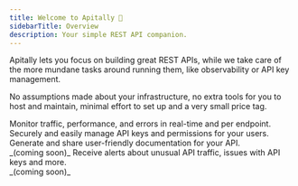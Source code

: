 ```yaml
---
title: Welcome to Apitally 👋
sidebarTitle: Overview
description: Your simple REST API companion.
---
```


Apitally lets you focus on building great REST APIs, while we take care of the more mundane tasks around running them, like observability or API key management.

No assumptions made about your infrastructure, no extra tools for you to host and maintain, minimal effort to set up and a very small price tag.

<CardGroup cols={2}>
  <Card
    title="API traffic insights"
    icon="chart-simple"
    iconType="duotone"
    href="/features#api-request-insights"
  >
    Monitor traffic, performance, and errors in real-time and per endpoint.
  </Card>
  <Card
    title="API key management"
    icon="key"
    iconType="duotone"
    href="/features#api-key-management"
  >
    Securely and easily manage API keys and permissions for your users.
  </Card>
  <Card
    title="Hosted API documentation"
    icon="book"
    iconType="duotone"
    href="/features#hosted-api-documentation"
  >
    Generate and share user-friendly documentation for your API.
    <br />
    _(coming soon)_
  </Card>
  <Card
    title="Alerting"
    icon="bell"
    iconType="duotone"
    href="/features#alerting"
  >
    Receive alerts about unusual API traffic, issues with API keys and more.
    <br />
    _(coming soon)_
  </Card>
</CardGroup>
